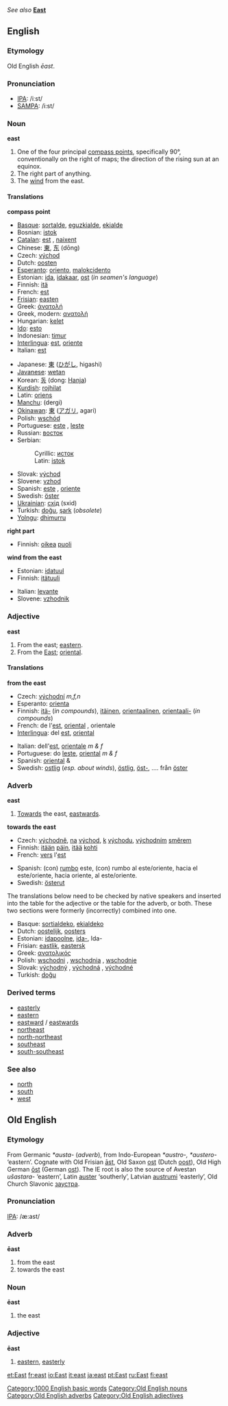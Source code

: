 ''See also'' '''[[East]]'''

==English==
===Etymology===
Old English ''ēast''.

===Pronunciation===
*[[w:IPA|IPA]]: /iːst/
*[[w:SAMPA|SAMPA]]: /i:st/

===Noun===
'''east'''

# One of the four principal [[compass point]]s, specifically 90°, conventionally on the right of maps; the direction of the rising sun at an equinox.
# The right part of anything.
# The [[wind]] from the east.

====Translations====

'''compass point'''
{{top}}
*[[Basque]]: [[sortalde]], [[eguzkialde]], [[ekialde]]
*Bosnian: [[istok#Bosnian|istok]] {{m}}
*[[Catalan]]: [[est]] {{m}}, [[naixent]] {{m}}
*Chinese: [[東]], [[东]] (dōng)
*Czech: [[východ]] {{m}}
*Dutch: [[oosten]] {{n}}
*[[Esperanto]]: [[oriento]], [[malokcidento]]
*Estonian: [[ida]], [[idakaar]], [[ost]] (''in seamen's language'')
*Finnish: [[itä]]
*French: [[est]] {{m}}
*[[Frisian]]: [[easten]] {{n}}
*Greek: [[ἀνατολή]]
*Greek, modern: [[ανατολή]] {{f}}
*Hungarian: [[kelet]]
*[[Ido]]: [[esto]]
*Indonesian: [[timur]]
*[[Interlingua]]: [[est]], [[oriente]]
*Italian: [[est]]
{{mid}}
*Japanese: [[東]] ([[ひがし]], higashi)
*[[Javanese]]: [[wetan]]
*Korean: [[동]] (dong: [[Hanja]])
*[[Kurdish]]: [[rojhilat]]
*Latin: [[oriens]]
*[[Manchu]]: (dergi)
*[[Okinawan]]: [[東]] ([[アガリ]], agari)
*Polish: [[wschód]] {{m}}
*Portuguese: [[este]] {{m}}, [[leste]] {{m}}
*Russian: [[восток]] {{m}}
*Serbian:
*:Cyrillic: [[исток#Serbian|исток]] {{m}}
*:Latin: [[istok#Serbian|istok]] {{m}}
*Slovak: [[východ]] {{m}}
*Slovene: [[vzhod]] {{m}}
*Spanish: [[este]] {{m}}, [[oriente]] {{m}}
*Swedish: [[öster]]
*[[w:Ukrainian language|Ukrainian]]: [[схід]] (sxid) {{m}}
*Turkish: [[doğu]], [[şark]] (''obsolete'')
*[[Yolngu]]: [[dhimurru]]
{{bottom}}

'''right part'''
{{top}}
*Finnish: [[oikea]] [[puoli]]
{{mid}}
{{bottom}}

'''wind from the east'''
{{top}}
*Estonian: [[idatuul]]
*Finnish: [[itätuuli]]
{{mid}}
*Italian: [[levante]] {{m}}
*Slovene: [[vzhodnik]] {{m}}
{{bottom}}

===Adjective===
'''east'''

# From the east; [[eastern]].
# From the [[East]]; [[oriental]].

====Translations====

'''from the east'''
{{top}}
*Czech: [[východní]] ''m,f,n''
*Esperanto: [[orienta]]
*Finnish: [[itä|itä-]] (''in compounds''), [[itäinen]], [[orientaalinen]], [[orientaali-]] (''in compounds'')
*French: de l'[[est]], [[oriental#French|oriental]] {{m}}, orientale {{f}}
*[[Interlingua]]: del [[est]], [[oriental]]
{{mid}}
*Italian: dell'[[est]], [[orientale#Italian|orientale]] ''m & f''
*Portuguese: do [[leste]], [[oriental]] ''m & f''
*Spanish: [[oriental]] {{m}} & {{f}}
*Swedish: [[ostlig]] (''esp. about winds''), [[östlig]], [[öst-]], .... från [[öster]]
{{bottom}}

===Adverb===
'''east'''

#[[Towards]] the east, [[eastwards]].

'''towards the east'''
{{top}}
*Czech: [[východně]], [[na]] [[východ]], [[k]] [[východ]]u, [[východní]]m [[směr]]em
*Finnish: [[itä|itään]] [[päin]], [[itä|itää]] [[kohti]]
*French: [[vers]] l'[[est]]
{{mid}}
*Spanish: (con) [[rumbo]] este, (con) rumbo al este/oriente, hacia el este/oriente, hacia oriente, al este/oriente.
*Swedish: [[österut]]
{{bottom}}

The translations below need to be checked by native speakers and inserted into the table for the adjective or the table for the adverb, or both.  These two sections were formerly (incorrectly) combined into one.

*Basque: [[sortialdeko]], [[ekialdeko]]
*Dutch: [[oostelijk]], [[oosters]]
*Estonian: [[idapoolne]], [[ida-]], Ida-
*Frisian: [[eastlik]], [[eastersk]]
*Greek: [[ανατολικός]]
*Polish: [[wschodni]] {{m}}, [[wschodnia]] {{f}}, [[wschodnie]] {{n}}
*Slovak: [[východný]] {{m}}, [[východná]] {{f}}, [[východné]] {{n}}
*Turkish: [[doğu]]

===Derived terms===
*[[easterly]]
*[[eastern]]
*[[eastward]] / [[eastwards]]
*[[northeast]]
*[[north-northeast]]
*[[southeast]]
*[[south-southeast]]

===See also===
*[[north]]
*[[south]]
*[[west]]
[[Category:1000 English basic words]]



==Old English==
===Etymology===
From Germanic ''*austa-'' (''adverb''), from Indo-European ''*austro-, *austero-'' ‘eastern’.  Cognate with Old Frisian [[ast|āst]], Old Saxon [[ost]] (Dutch [[oost]]), Old High German [[ost|ōst]] (German [[ost]]).  The IE root is also the source of Avestan ''ušastara-'' ‘eastern’, Latin [[auster]] ‘southerly’, Latvian [[austrumi]] ‘easterly’, Old Church Slavonic [[заустра]].

===Pronunciation===
[[IPA]]: /æ:ast/

===Adverb===
'''ēast'''
# from the east
# towards the east

===Noun===
'''ēast''' {{m}}
# the east

===Adjective===
'''ēast'''
# [[eastern]], [[easterly]]

[[Category:Old English nouns]]
[[Category:Old English adverbs]]
[[Category:Old English adjectives]]

[[et:East]]
[[fr:east]]
[[io:East]]
[[it:east]]
[[ja:east]]
[[pt:East]]
[[ru:East]]
[[fi:east]]